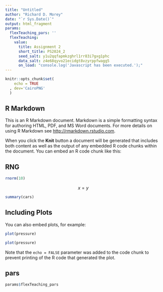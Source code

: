 ```yaml
---
title: "Untitled"
author: "Richard D. Morey"
date: "`r Sys.Date()`"
output: html_fragment
params:
  flexTeaching_pars: ''
  flexTeaching:
    value:
      title: Assignment 2
      short_title: PS2024_2
      seed_salt: y1u2qqfapmkzghrl1rr83i7gxg1phc
      data_salt: z4e68qyvo21ecidgt8vzyrppfwagg5
      on_load: "console.log('Javascript has been executed.');"
---
```


```r
knitr::opts_chunk$set(
    echo = TRUE
  , dev='CairoPNG'
  )
```

## R Markdown

This is an R Markdown document. Markdown is a simple formatting syntax for authoring HTML, PDF, and MS Word documents. For more details on using R Markdown see <http://rmarkdown.rstudio.com>.

When you click the **Knit** button a document will be generated that includes both content as well as the output of any embedded R code chunks within the document. You can embed an R code chunk like this:

## RNG

```r
rnorm(10)
```


$$
  x = y
$$


```r
summary(cars)
```

## Including Plots

You can also embed plots, for example:

```r
plot(pressure)
```

```r
plot(pressure)
```


Note that the `echo = FALSE` parameter was added to the code chunk to prevent printing of the R code that generated the plot.


## pars

```r
params$flexTeaching_pars
```




